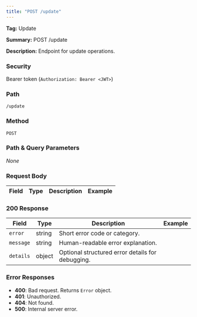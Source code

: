 ```yaml
---
title: "POST /update"
---
```


**Tag:** Update

**Summary:** POST /update

**Description:** Endpoint for update operations.

### Security
Bearer token (`Authorization: Bearer <JWT>`)

### Path
`/update`

### Method
`POST`

### Path & Query Parameters
_None_

### Request Body
| Field | Type | Description | Example |
|------|------|-------------|---------|

### 200 Response
| Field | Type | Description | Example |
|------|------|-------------|---------|
| `error` | string | Short error code or category. |  |
| `message` | string | Human-readable error explanation. |  |
| `details` | object | Optional structured error details for debugging. |  |

### Error Responses
- **400**: Bad request. Returns `Error` object.
- **401**: Unauthorized.
- **404**: Not found.
- **500**: Internal server error.

